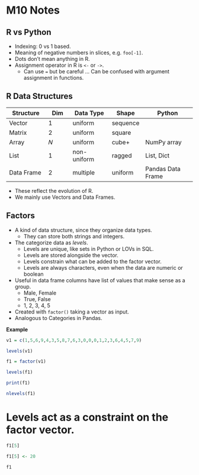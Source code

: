 # M10 Notes

## R vs Python

-   Indexing: $0$ vs $1$ based.
-   Meaning of negative numbers in slices, e.g. `foo[-1]`.
-   Dots don't mean anything in R.
-   Assignment operator in R is `<-` or `->`.
    -   Can use `=` but be careful ... Can be confused with argument assignment in functions.

## R Data Structures

| **Structure** | **Dim** | **Data Type** | **Shape** | **Python**        |
|---------------|---------|---------------|-----------|-------------------|
| Vector        | 1       | uniform       | sequence  |                   |
| Matrix        | 2       | uniform       | square    |                   |
| Array         | 𝑁       | uniform       | cube+     | NumPy array       |
| List          | 1       | non-uniform   | ragged    | List, Dict        |
| Data Frame    | 2       | multiple      | uniform   | Pandas Data Frame |

-   These reflect the evolution of R.
-   We mainly use Vectors and Data Frames.

## Factors

-   A kind of data structure, since they organize data types.
    -   They can store both strings and integers.
-   The categorize data as *levels*.
    -   Levels are unique, like sets in Python or LOVs in SQL.
    -   Levels are stored alongside the vector.
    -   Levels constrain what can be added to the factor vector.
    -   Levels are always characters, even when the data are numeric or boolean
-   Useful in data frame columns have list of values that make sense as a group.
    -   Male, Female
    -   True, False
    -   1, 2, 3, 4, 5
-   Created with `factor()` taking a vector as input.
-   Analogous to Categories in Pandas.

**Example**

```r
v1 = c(1,5,6,9,4,3,5,8,7,6,3,0,0,0,1,2,3,6,4,5,7,9)
```

```r
levels(v1)
```

```r
f1 = factor(v1)
```

```r
levels(f1)
```

```r
print(f1)
```

```r
nlevels(f1)
```

# Levels act as a constraint on the factor vector.

```r
f1[5]
```

```r
f1[5] <- 20
```

```r
f1
```
